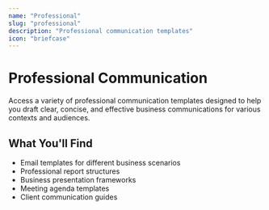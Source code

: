 ```yaml
---
name: "Professional"
slug: "professional"
description: "Professional communication templates"
icon: "briefcase"
---
```


# Professional Communication

Access a variety of professional communication templates designed to help you draft clear, concise, and effective business communications for various contexts and audiences.

## What You'll Find

- Email templates for different business scenarios
- Professional report structures
- Business presentation frameworks
- Meeting agenda templates
- Client communication guides

